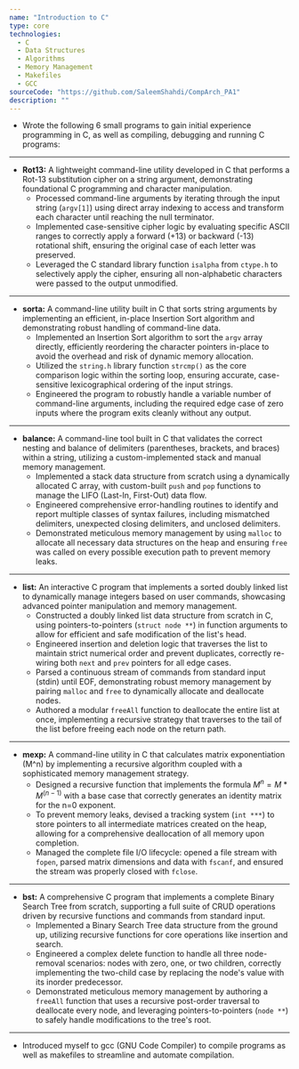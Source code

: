 ```yaml
---
name: "Introduction to C"
type: core
technologies:
  - C
  - Data Structures
  - Algorithms
  - Memory Management
  - Makefiles
  - GCC
sourceCode: "https://github.com/SaleemShahdi/CompArch_PA1"
description: ""
---
```

- Wrote the following 6 small programs to gain initial experience programming in C, as well as compiling, debugging and running C programs:
---
- **Rot13:** A lightweight command-line utility developed in C that performs a Rot-13 substitution cipher on a string argument, demonstrating foundational C programming and character manipulation.
  - Processed command-line arguments by iterating through the input string (`argv[1]`) using direct array indexing to access and transform each character until reaching the null terminator.
  - Implemented case-sensitive cipher logic by evaluating specific ASCII ranges to correctly apply a forward (+13) or backward (-13) rotational shift, ensuring the original case of each letter was preserved.
  - Leveraged the C standard library function `isalpha` from `ctype.h` to selectively apply the cipher, ensuring all non-alphabetic characters were passed to the output unmodified.
---
- **sorta:** A command-line utility built in C that sorts string arguments by implementing an efficient, in-place Insertion Sort algorithm and demonstrating robust handling of command-line data.
  - Implemented an Insertion Sort algorithm to sort the `argv` array directly, efficiently reordering the character pointers in-place to avoid the overhead and risk of dynamic memory allocation.
  - Utilized the `string.h` library function `strcmp()` as the core comparison logic within the sorting loop, ensuring accurate, case-sensitive lexicographical ordering of the input strings.
  - Engineered the program to robustly handle a variable number of command-line arguments, including the required edge case of zero inputs where the program exits cleanly without any output.
---
- **balance:** A command-line tool built in C that validates the correct nesting and balance of delimiters (parentheses, brackets, and braces) within a string, utilizing a custom-implemented stack and manual memory management.
  - Implemented a stack data structure from scratch using a dynamically allocated C array, with custom-built `push` and `pop` functions to manage the LIFO (Last-In, First-Out) data flow.
  - Engineered comprehensive error-handling routines to identify and report multiple classes of syntax failures, including mismatched delimiters, unexpected closing delimiters, and unclosed delimiters.
  - Demonstrated meticulous memory management by using `malloc` to allocate all necessary data structures on the heap and ensuring `free` was called on every possible execution path to prevent memory leaks.
---
- **list:** An interactive C program that implements a sorted doubly linked list to dynamically manage integers based on user commands, showcasing advanced pointer manipulation and memory management.
  - Constructed a doubly linked list data structure from scratch in C, using pointers-to-pointers (`struct node **`) in function arguments to allow for efficient and safe modification of the list's head.
  - Engineered insertion and deletion logic that traverses the list to maintain strict numerical order and prevent duplicates, correctly re-wiring both `next` and `prev` pointers for all edge cases.
  - Parsed a continuous stream of commands from standard input (stdin) until EOF, demonstrating robust memory management by pairing `malloc` and `free` to dynamically allocate and deallocate nodes.
  - Authored a modular `freeAll` function to deallocate the entire list at once, implementing a recursive strategy that traverses to the tail of the list before freeing each node on the return path.
---
- **mexp:** A command-line utility in C that calculates matrix exponentiation (M^n) by implementing a recursive algorithm coupled with a sophisticated memory management strategy.
  - Designed a recursive function that implements the formula $M^n = M * M^{(n-1)}$ with a base case that correctly generates an identity matrix for the n=0 exponent.
  - To prevent memory leaks, devised a tracking system (`int ***`) to store pointers to all intermediate matrices created on the heap, allowing for a comprehensive deallocation of all memory upon completion.
  - Managed the complete file I/O lifecycle: opened a file stream with `fopen`, parsed matrix dimensions and data with `fscanf`, and ensured the stream was properly closed with `fclose`.
---
- **bst:** A comprehensive C program that implements a complete Binary Search Tree from scratch, supporting a full suite of CRUD operations driven by recursive functions and commands from standard input.
  - Implemented a Binary Search Tree data structure from the ground up, utilizing recursive functions for core operations like insertion and search.
  - Engineered a complex delete function to handle all three node-removal scenarios: nodes with zero, one, or two children, correctly implementing the two-child case by replacing the node's value with its inorder predecessor.
  - Demonstrated meticulous memory management by authoring a `freeAll` function that uses a recursive post-order traversal to deallocate every node, and leveraging pointers-to-pointers (`node **`) to safely handle modifications to the tree's root.
---
- Introduced myself to gcc (GNU Code Compiler) to compile programs as well as makefiles to streamline and automate compilation.